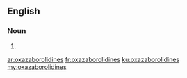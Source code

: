 ==English==

===Noun===
{{head|en|plural}}

# {{plural of|oxazaborolidine|lang=en|nocat=1}}

[[ar:oxazaborolidines]]
[[fr:oxazaborolidines]]
[[ku:oxazaborolidines]]
[[my:oxazaborolidines]]